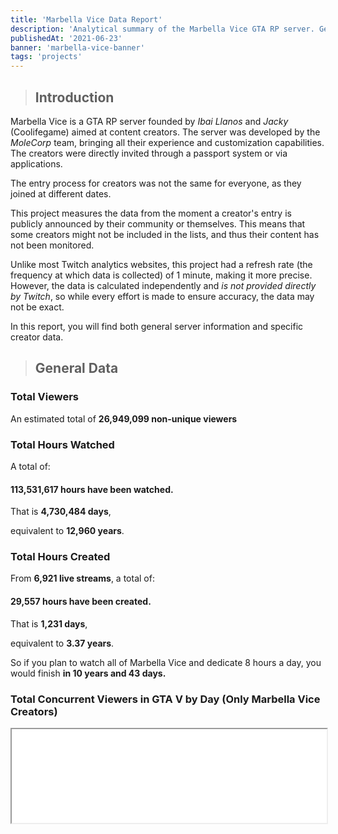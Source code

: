 ```yaml
---
title: 'Marbella Vice Data Report'
description: 'Analytical summary of the Marbella Vice GTA RP server. General and creator data.'
publishedAt: '2021-06-23'
banner: 'marbella-vice-banner'
tags: 'projects'
---
```


> ## Introduction

Marbella Vice is a GTA RP server founded by *Ibai Llanos* and *Jacky* (Coolifegame) aimed at content creators. The server was developed by the *MoleCorp* team, bringing all their experience and customization capabilities. The creators were directly invited through a passport system or via applications.

The entry process for creators was not the same for everyone, as they joined at different dates.

This project measures the data from the moment a creator's entry is publicly announced by their community or themselves. This means that some creators might not be included in the lists, and thus their content has not been monitored.

Unlike most Twitch analytics websites, this project had a refresh rate (the frequency at which data is collected) of 1 minute, making it more precise. However, the data is calculated independently and *is not provided directly by Twitch*, so while every effort is made to ensure accuracy, the data may not be exact.

In this report, you will find both general server information and specific creator data.

> ## General Data

### Total Viewers
An estimated total of **26,949,099 non-unique viewers**

### Total Hours Watched
A total of:
#### **113,531,617** **hours** have been watched.
That is **4,730,484 days**, 

equivalent to **12,960 years**.

### Total Hours Created
From **6,921 live streams**, a total of:
#### **29,557** **hours** have been created.
That is **1,231 days**,

equivalent to **3.37 years**.

So if you plan to watch all of Marbella Vice and dedicate 8 hours a day, you would finish **in 10 years and 43 days.**

### Total Concurrent Viewers in GTA V by Day (Only Marbella Vice Creators)
<iframe
  style={{
    aspectRatio: '16/9',
  }}
  width='100%'
  src="//plotly.com/~pedromebo/77.embed?showlink=false"
/>

### Hours Streamed in GTA V by Day (Only Marbella Vice Creators)
<iframe 
  style={{
    aspectRatio: '16/9',
  }}
  width='100%'
  src="//plotly.com/~pedromebo/79.embed?showlink=false"
  frameBorder="0"
  scrolling="no"
/>

As a fun fact, you can see how events like *La Velada del Año* caused a significant drop in hours streamed.

> ## Top Watched Hours in GTA V

Each rectangle represents a creator. The size is determined by the number of hours watched (viewers * time streamed). Only time spent on GTA V is counted.

For the rest of the charts, it's recommended to use the visualization tools such as zoom, move, and reset.

### Watched Hours in GTA V for Marbella Vice Creators
<iframe 
  style={{
    aspectRatio: '16/9',
  }}
  width='100%'
  src="//plotly.com/~pedromebo/53.embed?showlink=false"
  frameBorder="0"
  scrolling="no"
/>

### Marbella Vice Creators with the Most Watched Hours
<iframe 
  style={{
    aspectRatio: '16/9',
  }}
  width='100%'
  src="//plotly.com/~pedromebo/48.embed?showlink=false"
  height="1200"
  frameBorder="0"
  scrolling="no"
/>

<iframe 
  style={{
    aspectRatio: '16/9',
  }}
  width='100%'
  src="//plotly.com/~pedromebo/50.embed?showlink=false"
  height="1200"
  frameBorder="0"
  scrolling="no"
/>

<iframe 
  style={{
    aspectRatio: '16/9',
  }}
  width='100%'
  src="//plotly.com/~pedromebo/46.embed?showlink=false"
  height="1200"
  frameBorder="0"
  scrolling="no"
/>

<iframe 
  style={{
    aspectRatio: '16/9',
  }}
  width='100%'
  src="//plotly.com/~pedromebo/84.embed?showlink=false"
  height="1200"
  frameBorder="0"
  scrolling="no"
/>

### Top Average Viewers
<iframe 
  style={{
    aspectRatio: '16/9',
  }}
  width='100%'
  src="//plotly.com/~pedromebo/6.embed?showlink=false"
  height="1200"
  frameBorder="0"
  scrolling="no"
/>

<iframe 
  style={{
    aspectRatio: '16/9',
  }}
  width='100%'
  src="//plotly.com/~pedromebo/9.embed?showlink=false"
  height="1200"
  frameBorder="0"
  scrolling="no"
/>

<iframe 
  style={{
    aspectRatio: '16/9',
  }}
  width='100%'
  src="//plotly.com/~pedromebo/11.embed?showlink=false"
  height="1200"
  frameBorder="0"
  scrolling="no"
/>

<iframe 
  style={{
    aspectRatio: '16/9',
  }}
  width='100%'
  src="//plotly.com/~pedromebo/96.embed?showlink=false"
  height="1200"
  frameBorder="0"
  scrolling="no"
/>

### Top Peak Viewers
<iframe 
  style={{
    aspectRatio: '16/9',
  }}
  width='100%'
  src="//plotly.com/~pedromebo/24.embed?showlink=false"
  height="1200"
  frameBorder="0"
  scrolling="no"
/>

<iframe 
  style={{
    aspectRatio: '16/9',
  }}
  width='100%'
  src="//plotly.com/~pedromebo/27.embed?showlink=false"
  height="1200"
  frameBorder="0"
  scrolling="no"
/>

<iframe 
  style={{
    aspectRatio: '16/9',
  }}
  width='100%'
  src="//plotly.com/~pedromebo/29.embed?showlink=false"
  height="1200"
  frameBorder="0"
  scrolling="no"
/>

<iframe 
  style={{
    aspectRatio: '16/9',
  }}
  width='100%'
  src="//plotly.com/~pedromebo/101.embed?showlink=false"
  height="1200"
  frameBorder="0"
  scrolling="no"
/>

### Longest Streaming Time
<iframe 
  style={{
    aspectRatio: '16/9',
  }}
  width='100%'
  src="//plotly.com/~pedromebo/18.embed?showlink=false"
  height="1200"
  frameBorder="0"
  scrolling="no"
/>

<iframe 
  style={{
    aspectRatio: '16/9',
  }}
  width='100%'
  src="//plotly.com/~pedromebo/20.embed?showlink=false"
  height="1200"
  frameBorder="0"
  scrolling="no"
/>

<iframe 
  style={{
    aspectRatio: '16/9',
  }}
  width='100%'
  src="//plotly.com/~pedromebo/22.embed?showlink=false"
  height="1200"
  frameBorder="0"
  scrolling="no"
/>

<iframe 
  style={{
    aspectRatio: '16/9',
  }}
  width='100%'
  src="//plotly.com/~pedromebo/106.embed?showlink=false"
  height="1200"
  frameBorder="0"
  scrolling="no"
/>

### Viewership Growth
<iframe 
  style={{
    aspectRatio: '16/9',
  }}
  width='100%'
  src="//plotly.com/~pedromebo/31.embed?showlink=false"
  height="1200"
  frameBorder="0"
  scrolling="no"
/>

<iframe 
  style={{
    aspectRatio: '16/9',
  }}
  width='100%'
  src="//plotly.com/~pedromebo/34.embed?showlink=false"
  height="1200"
  frameBorder="0"
  scrolling="no"
/>

<iframe 
  style={{
    aspectRatio: '16/9',
  }}
  width='100%'
  src="//plotly.com/~pedromebo/36.embed?showlink=false"
  height="1200"
  frameBorder="0"
  scrolling="no"
/>

<iframe 
  style={{
    aspectRatio: '16/9',
  }}
  width='100%'
  src="//plotly.com/~pedromebo/111.embed?showlink=false"
  height="1200"
  frameBorder="0"
  scrolling="no"
/>

### Follower Growth
<iframe 
  style={{
    aspectRatio: '16/9',
  }}
  width='100%'
  src="//plotly.com/~pedromebo/39.embed?showlink=false"
  height="1200"
  frameBorder="0"
  scrolling="no"
/>

<iframe 
  style={{
    aspectRatio: '16/9',
  }}
  width='100%'
  src="//plotly.com/~pedromebo/42.embed?showlink=false"
  height="1200"
  frameBorder="0"
  scrolling="no"
/>

<iframe 
  style={{
    aspectRatio: '16/9',
  }}
  width='100%'
  src="//plotly

.com/~pedromebo/44.embed?showlink=false"
  height="1200"
  frameBorder="0"
  scrolling="no"
/>

<iframe 
  style={{
    aspectRatio: '16/9',
  }}
  width='100%'
  src="//plotly.com/~pedromebo/120.embed?showlink=false"
  height="1200"
  frameBorder="0"
  scrolling="no"
/>

> ## Future

We already know that Marbella Vice has been incredible and that many creators have significantly increased their reach. Now, many of them face a harsh reality: the challenge of maintaining all those new followers, whether in GTA V or other types of content.

In the future, we will analyze how these creators have evolved, if their growth rate continues, and if they are able to maintain their numbers. I encourage you to follow me on Twitter to stay updated and be the first to know about new content.

If you've read this far, thank you so much! It has been a pleasure to share my passion for data with so many people, meet fantastic streamers, and receive support from different communities.

Once again, thank you.